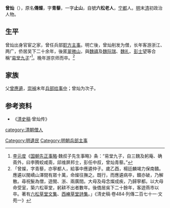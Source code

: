 {{Otheruses|other=名为六松老人的其他人物|六松老人}}

'''曾灿'''（{{bd|1622年||1688年||catIdx=Z}}），原名'''傳燦'''，字'''青藜'''，一字'''止山'''，自號'''六松老人'''，[[宁都|宁都]]人。[[明|明]]末[[清|清]]初政治人物。

==生平==
曾灿出身官宦之家，曾任兵部[[职方|职方]][[主事|主事]]。明亡後，曾灿削发为僧，长年客游浙江、两广，侨居吴下二十余年，後匿[[翠微山|翠微山]]，與[[魏禧|魏禧]]及[[魏际瑞|魏际瑞]]、[[魏礼|魏礼]]、[[彭士望|彭士望]]等合稱“[[易堂九子|易堂九子]]”<ref>[[李元度|李元度]]《[[国朝先正事略|国朝先正事略]]·魏叔子先生事略》条：“易堂九子，自三魏及躬庵、确斋外，曰李腾蛟咸斋，邱维屏邦士，彭任中叔，曾灿青藜。”</ref>。晚年游京师而卒。<ref>「曾燦，字青藜，亦寧都人，給事中應遴仲子。歲乙酉，楊廷麟竭力保南贛。應遴以閩嶠山澤間有眾十萬，命燦往撫之。既行，而應遴病卒，贛亦破，乃解散。尋祝髮為僧，遊閩、浙、兩廣間。大母及母念燦成疾，乃歸寧都。以大母命受室，築六松草堂，躬耕不出者數年。後僑居吳下二十餘年，客遊燕市以卒。著有[[六松草堂文集|六松草堂文集]]、[[西崦草堂詩集|西崦草堂詩集]]。」《清史稿·卷484·列傳二百七十一·文苑一》</ref>

== 家族 ==
父[[曾應遴|曾應遴]]，[[崇禎|崇禎]]末年[[兵部|兵部]][[给事中|给事中]]；曾灿为次子。

== 参考资料 ==
{{reflist}}
{{refbegin}}
*《[[清史稿|清史稿]]·曾灿传》
{{refend}}

{{易堂九子}}
{{明清之际江西诸子}}

{{Authority control}}

{{DEFAULTSORT:}}
[[Category:明遺民|Category:明遺民]]
[[Category:明朝兵部主事|Category:明朝兵部主事]]
[[category:清朝僧人|category:清朝僧人]]